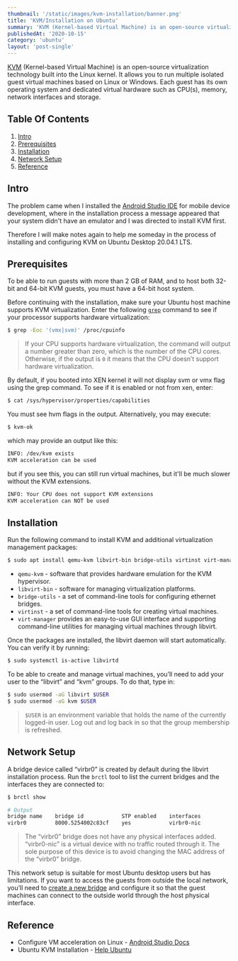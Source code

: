 ```yaml
---
thumbnail: '/static/images/kvm-installation/banner.png'
title: 'KVM/Installation on Ubuntu'
summary: 'KVM (Kernel-based Virtual Machine) is an open-source virtualization technology built into the Linux kernel. It allows you to run multiple isolated guest virtual machines based on…'
publishedAt: '2020-10-15'
category: 'ubuntu'
layout: 'post-single'
---
```


[KVM](https://www.linux-kvm.org/page/Main_Page) (Kernel-based Virtual Machine) is an open-source virtualization technology built into the Linux kernel. It allows you to run multiple isolated guest virtual machines based on Linux or Windows. Each guest has its own operating system and dedicated virtual hardware such as CPU(s), memory, network interfaces and storage.

## Table Of Contents

1. [Intro](#intro)
2. [Prerequisites](#prerequisites)
3. [Installation](#installation)
4. [Network Setup](#network-setup)
5. [Reference](#reference)

## Intro

The problem came when I installed the [Android Studio IDE](https://developer.android.com) for mobile device development, where in the installation process a message appeared that your system didn't have an emulator and I was directed to install KVM first.

Therefore I will make notes again to help me someday in the process of installing and configuring KVM on Ubuntu Desktop 20.04.1 LTS.

## Prerequisites

To be able to run guests with more than 2 GB of RAM, and to host both 32-bit and 64-bit KVM guests, you must have a 64-bit host system.

Before continuing with the installation, make sure your Ubuntu host machine supports KVM virtualization. Enter the following [`grep`](https://linuxize.com/post/how-to-use-grep-command-to-search-files-in-linux/) command to see if your processor supports hardware virtualization:

```bash
$ grep -Eoc '(vmx|svm)' /proc/cpuinfo
```

> If your CPU supports hardware virtualization, the command will output a number greater than zero, which is the number of the CPU cores. Otherwise, if the output is `0` it means that the CPU doesn’t support hardware virtualization.

By default, if you booted into XEN kernel it will not display svm or vmx flag using the grep command. To see if it is enabled or not from xen, enter:

```bash
$ cat /sys/hypervisor/properties/capabilities
```

You must see hvm flags in the output. Alternatively, you may execute:

```bash
$ kvm-ok
```

which may provide an output like this:

```bash
INFO: /dev/kvm exists
KVM acceleration can be used
```

but if you see this, you can still run virtual machines, but it'll be much slower without the KVM extensions.

```bash
INFO: Your CPU does not support KVM extensions
KVM acceleration can NOT be used
```

## Installation

Run the following command to install KVM and additional virtualization management packages:

```bash
$ sudo apt install qemu-kvm libvirt-bin bridge-utils virtinst virt-manager
```

- `qemu-kvm` - software that provides hardware emulation for the KVM hypervisor.
- `libvirt-bin` - software for managing virtualization platforms.
- `bridge-utils` - a set of command-line tools for configuring ethernet bridges.
- `virtinst` - a set of command-line tools for creating virtual machines.
- `virt-manager` provides an easy-to-use GUI interface and supporting command-line utilities for managing virtual machines through libvirt.

Once the packages are installed, the libvirt daemon will start automatically. You can verify it by running:

```bash
$ sudo systemctl is-active libvirtd
```

To be able to create and manage virtual machines, you’ll need to add your user to the “libvirt” and “kvm” groups. To do that, type in:

```bash
$ sudo usermod -aG libvirt $USER
$ sudo usermod -aG kvm $USER
```

> `$USER` is an environment variable that holds the name of the currently logged-in user. Log out and log back in so that the group membership is refreshed.

## Network Setup

A bridge device called “virbr0” is created by default during the libvirt installation process. Run the `brctl` tool to list the current bridges and the interfaces they are connected to:

```bash
$ brctl show
```

```bash
# Output
bridge name    bridge id            STP enabled    interfaces
virbr0         8000.5254002c83cf    yes            virbr0-nic
```

> The “virbr0” bridge does not have any physical interfaces added. “virbr0-nic” is a virtual device with no traffic routed through it. The sole purpose of this device is to avoid changing the MAC address of the “virbr0” bridge.

This network setup is suitable for most Ubuntu desktop users but has limitations. If you want to access the guests from outside the local network, you’ll need to [create a new bridge](https://help.ubuntu.com/community/KVM/Networking#Bridged_Networking) and configure it so that the guest machines can connect to the outside world through the host physical interface.

## Reference

- Configure VM acceleration on Linux - [Android Studio Docs](https://developer.android.com/studio/run/emulator-acceleration?utm_source=android-studio#vm-linux)
- Ubuntu KVM Installation - [Help Ubuntu](https://help.ubuntu.com/community/KVM/Installation)
